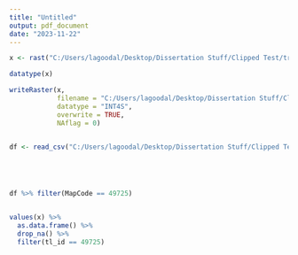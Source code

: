 ---
title: "Untitled"
output: pdf_document
date: "2023-11-22"
---


```{r}
x <- rast("C:/Users/lagoodal/Desktop/Dissertation Stuff/Clipped Test/treeMap/Clipped Piedmont/finalTreeMap.tif")

datatype(x)

writeRaster(x,
            filename = "C:/Users/lagoodal/Desktop/Dissertation Stuff/Clipped Test/treeMap/Clipped Piedmont/finalTreeMap2.tif",
            datatype = "INT4S",
            overwrite = TRUE,
            NAflag = 0)


df <- read_csv("C:/Users/lagoodal/Desktop/Dissertation Stuff/Clipped Test/treeMap/finalMapCodeDf.csv")





df %>% filter(MapCode == 49725)


values(x) %>%
  as.data.frame() %>%
  drop_na() %>%
  filter(tl_id == 49725)
```



















